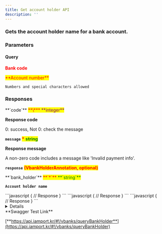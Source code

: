 ```yaml
---
title: Get account holder API
description: ''
---
```




### Gets the account holder name for a bank account.

<Swagger method="get" path="/vbanks/holder" baseUrl="https://api.iamport.kr" summary="Gets the account holder name for a bank account.">
<SwaggerDescription>


</SwaggerDescription>

### Parameters

#### Query

<SwaggerParameter name="bank_code" type="String" required="true">
<mark style="color:red;">

**Bank code**

</mark>

</SwaggerParameter>
<SwaggerParameter name="bank_num" type="String" required="true">
<mark style="color:red;">**Account number**</mark>

`Numbers and special characters allowed`

</SwaggerParameter>


### Responses

<SwaggerResponse status="200: OK" description="Success">
<Tabs>
<Tab title="VbankHolderResponse">
**`code`** <mark style="color:red;"> **\*** </mark> <mark style="color:purple;"> **integer** </mark>

**Response code**

0: success, Not 0: check the message



**`message`** <mark style="color:red;"> **\*** </mark> <mark style="color:green;"> **string** </mark>

**Response message**

A non-zero code includes a message like 'Invalid payment info'.



**`response`** <mark style="color:red;"> **(VbankHolderAnnotation, optional)** </mark>

</Tab>
</Tabs>

<Tabs>
<Tab title="VbankHolderAnnotation">
**`bank_holder`** <mark style="color:red;"> **`*`** </mark> <mark style="color:green;"> **`string`** </mark>

**`Account holder name`**

</Tab>
</Tabs>

</SwaggerResponse>

<SwaggerResponse status="400: Bad Request" description="Missing bank_code">
```javascript
{
    // Response
}
```

</SwaggerResponse>

<SwaggerResponse status="401: Unauthorized" description="Missing or invalid access token">
```javascript
{
    // Response
}
```

</SwaggerResponse>

<SwaggerResponse status="404: Not Found" description="Request not found">
```javascript
{
    // Response
}
```

</SwaggerResponse>

</Swagger>

<Details>
<p slot="summary">Response Model Schema</p>

```json
{
  "code": 0,
  "message": "string",
  "response": {
    "bank_holder": "string"
  }
}
```

</Details>

<Hint style="success">
**Swagger Test Link**

[**https://api.iamport.kr/#!/vbanks/queryBankHolder**](https://api.iamport.kr/#!/vbanks/queryBankHolder)

</Hint>
